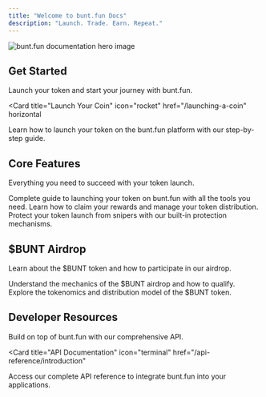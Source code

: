 ```yaml
---
title: "Welcome to bunt.fun Docs"
description: "Launch. Trade. Earn. Repeat."
---
```


![bunt.fun documentation hero image](https://static.slank.fun/images/docs-intro.jpg)

## Get Started

Launch your token and start your journey with bunt.fun.

<Card
  title="Launch Your Coin"
  icon="rocket"
  href="/launching-a-coin"
  horizontal
>
  Learn how to launch your token on the bunt.fun platform with our step-by-step guide.
</Card>

## Core Features

Everything you need to succeed with your token launch.

<Columns cols={2}>
  <Card
    title="Launching a Coin"
    icon="coins"
    href="/launching-a-coin"
  >
    Complete guide to launching your token on bunt.fun with all the tools you need.
  </Card>
  <Card
    title="Claiming Rewards"
    icon="gift"
    href="/claiming-rewards"
  >
    Learn how to claim your rewards and manage your token distribution.
  </Card>
  <Card
    title="Anti-Sniper Protection"
    icon="shield"
    href="/anti-sniper-protection"
  >
    Protect your token launch from snipers with our built-in protection mechanisms.
  </Card>
</Columns>

## $BUNT Airdrop

Learn about the $BUNT token and how to participate in our airdrop.

<Columns cols={2}>
  <Card
    title="How Airdrop Works"
    icon="parachute-box"
    href="/bunt-airdrop/how-airdrop-works"
  >
    Understand the mechanics of the $BUNT airdrop and how to qualify.
  </Card>
  <Card
    title="Tokenomics"
    icon="chart-line"
    href="/bunt-airdrop/tokenomics"
  >
    Explore the tokenomics and distribution model of the $BUNT token.
  </Card>
</Columns>

## Developer Resources

Build on top of bunt.fun with our comprehensive API.

<Card
  title="API Documentation"
  icon="terminal"
  href="/api-reference/introduction"
>
  Access our complete API reference to integrate bunt.fun into your applications.
</Card>

